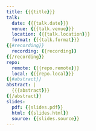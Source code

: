 ```yaml
---
title: {{{title}}}
talk:
  date: {{{talk.date}}}
  venue: {{{talk.venue}}}
  location: {{{talk.location}}}
  format: {{{talk.format}}}
{{#recording}}
  recording: {{recording}}
{{/recording}}
repo:
  remote: {{{repo.remote}}}
  local: {{{repo.local}}}
{{#abstract}}
abstract: |
  {{{abstract}}}
{{/abstract}}
slides:
  pdf: {{slides.pdf}}
  html: {{slides.html}}
  source: {{slides.source}}
---
```


